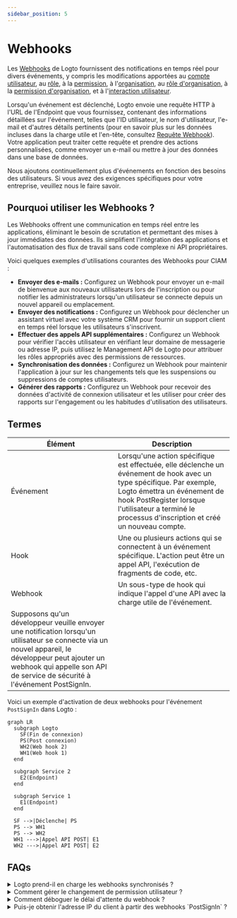 ```yaml
---
sidebar_position: 5
---
```


# Webhooks

Les [Webhooks](https://auth.wiki/webhook) de Logto fournissent des notifications en temps réel pour divers événements, y compris les modifications apportées au [compte utilisateur](/user-management/user-data), au [rôle](/authorization/role-based-access-control#roles), à la [permission](/authorization/role-based-access-control#permissionsscopes), à l'[organisation](/organizations/organization-data), au [rôle d'organisation](/authorization/organization-template#organization-role), à la [permission d'organisation](/authorization/organization-template#organization-permission), et à l'[interaction utilisateur](/end-user-flows).

Lorsqu'un événement est déclenché, Logto envoie une requête HTTP à l'URL de l'Endpoint que vous fournissez, contenant des informations détaillées sur l'événement, telles que l'ID utilisateur, le nom d'utilisateur, l'e-mail et d'autres détails pertinents (pour en savoir plus sur les données incluses dans la charge utile et l'en-tête, consultez [Requête Webhook](/developers/webhooks/webhooks-request)). Votre application peut traiter cette requête et prendre des actions personnalisées, comme envoyer un e-mail ou mettre à jour des données dans une base de données.

Nous ajoutons continuellement plus d'événements en fonction des besoins des utilisateurs. Si vous avez des exigences spécifiques pour votre entreprise, veuillez nous le faire savoir.

## Pourquoi utiliser les Webhooks ?

Les Webhooks offrent une communication en temps réel entre les applications, éliminant le besoin de scrutation et permettant des mises à jour immédiates des données. Ils simplifient l'intégration des applications et l'automatisation des flux de travail sans code complexe ni API propriétaires.

Voici quelques exemples d'utilisations courantes des Webhooks pour CIAM :

- **Envoyer des e-mails :** Configurez un Webhook pour envoyer un e-mail de bienvenue aux nouveaux utilisateurs lors de l'inscription ou pour notifier les administrateurs lorsqu'un utilisateur se connecte depuis un nouvel appareil ou emplacement.
- **Envoyer des notifications :** Configurez un Webhook pour déclencher un assistant virtuel avec votre système CRM pour fournir un support client en temps réel lorsque les utilisateurs s'inscrivent.
- **Effectuer des appels API supplémentaires :** Configurez un Webhook pour vérifier l'accès utilisateur en vérifiant leur domaine de messagerie ou adresse IP, puis utilisez le Management API de Logto pour attribuer les rôles appropriés avec des permissions de ressources.
- **Synchronisation des données :** Configurez un Webhook pour maintenir l'application à jour sur les changements tels que les suspensions ou suppressions de comptes utilisateurs.
- **Générer des rapports :** Configurez un Webhook pour recevoir des données d'activité de connexion utilisateur et les utiliser pour créer des rapports sur l'engagement ou les habitudes d'utilisation des utilisateurs.

## Termes

| Élément                                                                                                                                                                                                                            | Description                                                                                                                                                                                                                                                 |
| ---------------------------------------------------------------------------------------------------------------------------------------------------------------------------------------------------------------------------------- | ----------------------------------------------------------------------------------------------------------------------------------------------------------------------------------------------------------------------------------------------------------- |
| Événement                                                                                                                                                                                                                          | Lorsqu'une action spécifique est effectuée, elle déclenche un événement de hook avec un type spécifique. Par exemple, Logto émettra un événement de hook PostRegister lorsque l'utilisateur a terminé le processus d'inscription et créé un nouveau compte. |
| Hook                                                                                                                                                                                                                               | Une ou plusieurs actions qui se connectent à un événement spécifique. L'action peut être un appel API, l'exécution de fragments de code, etc.                                                                                                               |
| Webhook                                                                                                                                                                                                                            | Un sous-type de hook qui indique l'appel d'une API avec la charge utile de l'événement.                                                                                                                                                                     |
| Supposons qu'un développeur veuille envoyer une notification lorsqu'un utilisateur se connecte via un nouvel appareil, le développeur peut ajouter un webhook qui appelle son API de service de sécurité à l'événement PostSignIn. |

Voici un exemple d'activation de deux webhooks pour l'événement `PostSignIn` dans Logto :

```mermaid
graph LR
  subgraph Logto
    SF(Fin de connexion)
    PS(Post connexion)
    WH2(Web hook 2)
    WH1(Web hook 1)
  end

  subgraph Service 2
    E2(Endpoint)
  end

  subgraph Service 1
    E1(Endpoint)
  end

  SF -->|Déclenche| PS
  PS --> WH1
  PS --> WH2
  WH1 --->|Appel API POST| E1
  WH2 --->|Appel API POST| E2

```

## FAQs

<details>
<summary>Logto prend-il en charge les webhooks synchronisés ?</summary>

Bien que les webhooks synchronisés rendraient le flux de connexion utilisateur plus fluide, nous ne les prenons pas encore en charge (nous le ferons à l'avenir). Par conséquent, les scénarios qui reposent sur des webhooks synchronisés nécessitent actuellement tous des solutions de contournement différentes. Si vous avez des questions, n'hésitez pas à nous contacter.

</details>

<details>
<summary>Comment gérer le changement de permission utilisateur ?</summary>

Voir le guide [Gérer le changement de permission utilisateur](/authorization/role-based-access-control/protect-api-resources-with-rbac/#optional-handle-user-permission-change).

</details>

<details>
<summary>Comment déboguer le délai d'attente du webhook ?</summary>

Pour l'endpoint recevant les Webhooks, il doit renvoyer une réponse 2xx aussi rapidement que possible pour indiquer à Logto que le Webhook a été reçu avec succès. Étant donné que différents utilisateurs ont des logiques de traitement très différentes pour les Webhooks, des tâches excessivement complexes peuvent prendre plusieurs secondes, provoquant le délai d'attente du Webhook de Logto. La meilleure pratique est de maintenir votre propre file d'attente d'événements ; lors de la réception du Webhook de Logto, insérez l'événement dans la file d'attente et renvoyez une réponse 2xx à Logto. Ensuite, laissez votre propre travailleur traiter les tâches dans la file d'attente étape par étape. Si le travailleur rencontre une erreur, gérez-la sur votre propre serveur.

</details>

<details>
<summary>Puis-je obtenir l'adresse IP du client à partir des webhooks `PostSignIn` ?</summary>

Oui, vous pouvez obtenir l'adresse IP, les agents utilisateurs, etc. dans la charge utile du Webhook. Si vous avez besoin d'informations qui ne sont pas actuellement prises en charge, vous pouvez créer des demandes de fonctionnalités sur les issues GitHub, ou nous contacter.

</details>
